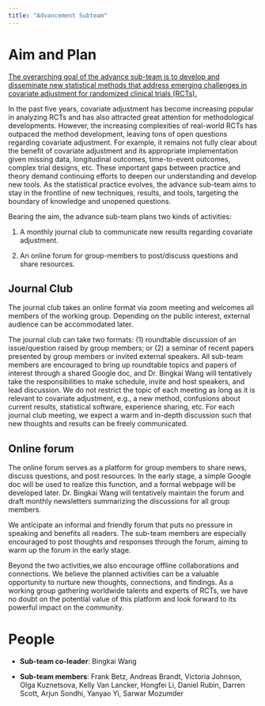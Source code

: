 ```yaml
---
title: "Advancement Subteam"
---
```


# Aim and Plan

[The overarching goal of the advance sub-team is to develop and disseminate new statistical methods that address emerging challenges in covariate adjustment for randomized clinical trials (RCTs).]{.underline}

In the past five years, covariate adjustment has become increasing popular in analyzing RCTs and has also attracted great attention for methodological developments. However, the increasing complexities of real-world RCTs has outpaced the method development, leaving tons of open questions regarding covariate adjustment. For example, it remains not fully clear about the benefit of covariate adjustment and its appropriate implementation given missing data, longitudinal outcomes, time-to-event outcomes, complex trial designs, etc. These important gaps between practice and theory demand continuing efforts to deepen our understanding and develop new tools. As the statistical practice evolves, the advance sub-team aims to stay in the frontline of new techniques, results, and tools, targeting the boundary of knowledge and unopened questions.

Bearing the aim, the advance sub-team plans two kinds of activities:

1.  A monthly journal club to communicate new results regarding covariate adjustment.

2.  An online forum for group-members to post/discuss questions and share resources.

## **Journal Club**

The journal club takes an online format via zoom meeting and welcomes all members of the working group. Depending on the public interest, external audience can be accommodated later.

The journal club can take two formats: (1) roundtable discussion of an issue/question raised by group members; or (2) a seminar of recent papers presented by group members or invited external speakers. All sub-team members are encouraged to bring up roundtable topics and papers of interest through a shared Google doc, and Dr. Bingkai Wang will tentatively take the responsibilities to make schedule, invite and host speakers, and lead discussion. We do not restrict the topic of each meeting as long as it is relevant to covariate adjustment, e.g., a new method, confusions about current results, statistical software, experience sharing, etc. For each journal club meeting, we expect a warm and in-depth discussion such that new thoughts and results can be freely communicated.

## **Online forum**

The online forum serves as a platform for group members to share news, discuss questions, and post resources. In the early stage, a simple Google doc will be used to realize this function, and a formal webpage will be developed later. Dr. Bingkai Wang will tentatively maintain the forum and draft monthly newsletters summarizing the discussions for all group members.

We anticipate an informal and friendly forum that puts no pressure in speaking and benefits all readers. The sub-team members are especially encouraged to post thoughts and responses through the forum, aiming to warm up the forum in the early stage.

Beyond the two activities,we also encourage offline collaborations and connections. We believe the planned activities can be a valuable opportunity to nurture new thoughts, connections, and findings. As a working group gathering worldwide talents and experts of RCTs, we have no doubt on the potential value of this platform and look forward to its powerful impact on the community.

# People

-   **Sub-team co-leader**: Bingkai Wang

-   **Sub-team members**: Frank Betz, Andreas Brandt, Victoria Johnson, Olga Kuznetsova, Kelly Van Lancker, Hongfei Li, Daniel Rubin, Darren Scott, Arjun Sondhi, Yanyao Yi, Sarwar Mozumder
